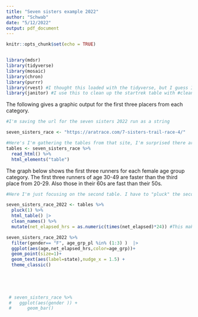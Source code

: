 ```yaml
---
title: "Seven sisters example 2022"
author: "Schwab"
date: "5/12/2022"
output: pdf_document
---
```


```r
knitr::opts_chunk$set(echo = TRUE)


library(mdsr)
library(tidyverse)
library(mosaic)
library(chron)
library(purrr)
library(rvest) #I thought this loaded with the tidyverse, but I guess I need to load it separately. 
library(janitor) #I use this to clean up the startrek table with #clean_names.

```

The following gives a graphic output for the first three placers from each category. 

```r
#I'm saving the url for the seven sisters 2022 run as a string

seven_sisters_race <- "https://aratrace.com/7-sisters-trail-race-4/"

#Here's I'm gathering the tables from that site, I'm surprised there are 27
tables <- seven_sisters_race %>% 
  read_html() %>% 
  html_elements("table")
```
The graph below shows the first three runners for each female age group category. The first three runners of age 30-49 are faster than the third place from 20-29. Also those in their 60s are fast than their 50s.
```r
#Here I'm just focusing on the second table. I have to "pluck" the second table from the list of tables. It took a guess or two to find it. 

seven_sisters_race_2022 <- tables %>%
  pluck(1) %>%
  html_table() |>
  clean_names() %>%
  mutate(net_elapsed_hrs = as.numeric(times(net_elapsed)*24)) #This makes the time into an hour format. The library(chron) does this for me. 


```

```r
seven_sisters_race_2022 %>%
  filter(gender== "F", age_grp_pl %in% (1:3) )  |>
  ggplot(aes(age,net_elapsed_hrs,color=age_grp))+
  geom_point(size=1)+
  geom_text(aes(label=state),nudge_x = 1.5) +
  theme_classic()
  
 
  


 # seven_sisters_race %>%
 #   ggplot(aes(gender )) +
 #      geom_bar()
```
